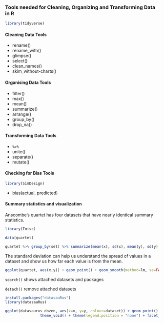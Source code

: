 
### Tools needed for Cleaning, Organizing and Transforming Data in R
```r
library(tidyverse)
```


#### Cleaning Data Tools
- rename()
- rename_with()
- glimpse()
- select()
- clean_names()
- skim_without-charts()

#### Organising Data Tools

- filter()
- max()
- mean()
- summarize()
- arrange()
- group_by()
- drop_na()

#### Transforming Data Tools

- `%>%` 
- unite()
- separate()
- mutate()

#### Checking for Bias Tools

```r
library(SimDesign)
```

- bias(actual, predicted)


#### Summary statistics and visualization

Anscombe's quartet has four datasets that have nearly identical summary statistics.

```r
library(Tmisc)
```

```r
data(quartet)
```


```r
quartet %>% group_by(set) %>% summarize(mean(x), sd(x), mean(y), sd(y), cor(x,y))
```


The standard deviation can help us understand the spread of values in a dataset and show us how far each value is from the mean.


```r
ggplot(quartet, aes(x,y)) + geom_point() + geom_smooth(method=lm, se=FALSE) + facet_wrap(~set)
```



`search()` shows attached datasets and packages 

`detach()` remove attached datasets

```r
install.packages("datasauRus")
library(datasauRus)
```

```r
ggplot(datasaurus_dozen, aes(x=x, y=y, colour=dataset)) + geom_point() + 
                theme_void() + theme(legend.position = "none") + facet_wrap(~dataset, ncol = 3)
```

